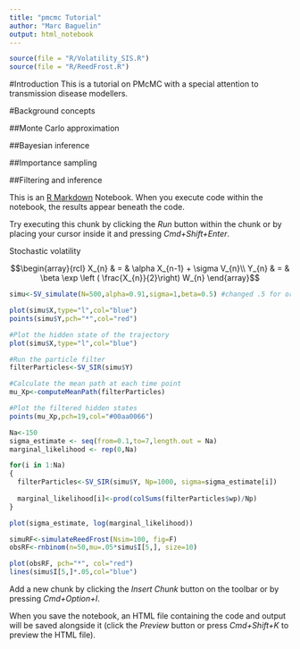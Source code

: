```yaml
---
title: "pmcmc Tutorial"
author: "Marc Baguelin"
output: html_notebook
---
```


```r
source(file = "R/Volatility_SIS.R")
source(file = "R/ReedFrost.R")
```

#Introduction
This is a tutorial on PMcMC with a special attention to transmission disease modellers.

#Background concepts

##Monte Carlo approximation

##Bayesian inference

##Importance sampling

##Filtering and inference


This is an [R Markdown](http://rmarkdown.rstudio.com) Notebook. When you execute code within the notebook, the results appear beneath the code. 

Try executing this chunk by clicking the *Run* button within the chunk or by placing your cursor inside it and pressing *Cmd+Shift+Enter*.

Stochastic volatility

$$\begin{array}{rcl}
X_{n} & = & \alpha X_{n-1} + \sigma V_{n}\\
Y_{n} & = & \beta \exp \left ( \frac{X_{n}}{2}\right) W_{n}  
\end{array}$$

```r
simu<-SV_simulate(N=500,alpha=0.91,sigma=1,beta=0.5) #changed .5 for orginal 0.91

plot(simu$X,type="l",col="blue")
points(simu$Y,pch="*",col="red")

```

```r
#Plot the hidden state of the trajectory
plot(simu$X,type="l",col="blue")

#Run the particle filter
filterParticles<-SV_SIR(simu$Y)

#Calculate the mean path at each time point
mu_Xp<-computeMeanPath(filterParticles)

#Plot the filtered hidden states
points(mu_Xp,pch=19,col="#00aa0066")
```

```r
Na<-150
sigma_estimate <- seq(from=0.1,to=7,length.out = Na)
marginal_likelihood <- rep(0,Na)

for(i in 1:Na)
{
  filterParticles<-SV_SIR(simu$Y, Np=1000, sigma=sigma_estimate[i])
  
  marginal_likelihood[i]<-prod(colSums(filterParticles$wp)/Np)
}

plot(sigma_estimate, log(marginal_likelihood))

```
```r
simuRF<-simulateReedFrost(Nsim=100, fig=F)
obsRF<-rnbinom(n=50,mu=.05*simu$I[5,], size=10)

plot(obsRF, pch="*", col="red")
lines(simu$I[5,]*.05,col="blue")
```

Add a new chunk by clicking the *Insert Chunk* button on the toolbar or by pressing *Cmd+Option+I*.

When you save the notebook, an HTML file containing the code and output will be saved alongside it (click the *Preview* button or press *Cmd+Shift+K* to preview the HTML file).
